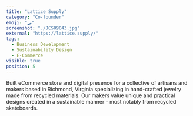 ```yaml
---
title: "Lattice Supply"
category: "Co-founder"
emoji: "🛹"
screenshot: "./JCS09043.jpg"
external: "https://lattice.supply/"
tags:
  - Business Development
  - Sustainability Design
  - E-Commerce
visible: true
position: 5
---
```


Built eCommerce store and digital presence for a collective of artisans and makers based in Richmond, Virginia specializing in hand-crafted jewelry made from recycled materials. Our makers value unique and practical designs created in a sustainable manner - most notably from recycled skateboards.